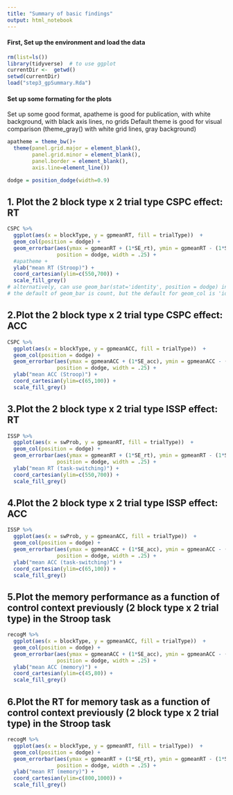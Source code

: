 ```yaml
---
title: "Summary of basic findings"
output: html_notebook
---
```

#### First, Set up the environment and load the data

```r
rm(list=ls())
library(tidyverse)  # to use ggplot 
currentDir <-  getwd()
setwd(currentDir)
load("step3_gpSummary.Rda")
```

#### Set up some formating for the plots
Set up some good format, apatheme is good for publication, with white background, with black axis lines, no grids
Default theme is good for visual comparison (theme_gray() with white grid lines, gray background)

```r
apatheme = theme_bw()+
  theme(panel.grid.major = element_blank(),
        panel.grid.minor = element_blank(),
        panel.border = element_blank(),
        axis.line=element_line())

dodge = position_dodge(width=0.9)
```

## 1. Plot the 2 block type x 2 trial type CSPC effect: RT
```r
CSPC %>%
  ggplot(aes(x = blockType, y = gpmeanRT, fill = trialType))  +
  geom_col(position = dodge) + 
  geom_errorbar(aes(ymax = gpmeanRT + (1*SE_rt), ymin = gpmeanRT - (1*SE_rt)), 
                position = dodge, width = .25) + 
  #apatheme + 
  ylab("mean RT (Stroop)") +
  coord_cartesian(ylim=c(550,700)) +
  scale_fill_grey()
# alternatively, can use geom_bar(stat='identity', position = dodge) in lieu of goem_col(poistion = dodge)
# the default of geom_bar is count, but the default for geom_col is 'identity' (data)

```

## 2.Plot the 2 block type x 2 trial type CSPC effect: ACC
```r
CSPC %>%
  ggplot(aes(x = blockType, y = gpmeanACC, fill = trialType))  +
  geom_col(position = dodge) + 
  geom_errorbar(aes(ymax = gpmeanACC + (1*SE_acc), ymin = gpmeanACC - (1*SE_acc)), 
                position = dodge, width = .25) + 
  ylab("mean ACC (Stroop)") +
  coord_cartesian(ylim=c(65,100)) +
  scale_fill_grey()
```

## 3.Plot the 2 block type x 2 trial type ISSP effect: RT
```r
ISSP %>%
  ggplot(aes(x = swProb, y = gpmeanRT, fill = trialType))  +
  geom_col(position = dodge) + 
  geom_errorbar(aes(ymax = gpmeanRT + (1*SE_rt), ymin = gpmeanRT - (1*SE_rt)), 
                position = dodge, width = .25) + 
  ylab("mean RT (task-switching)") +
  coord_cartesian(ylim=c(550,700)) +
  scale_fill_grey()
```


## 4.Plot the 2 block type x 2 trial type ISSP effect: ACC
```r
ISSP %>%
  ggplot(aes(x = swProb, y = gpmeanACC, fill = trialType))  +
  geom_col(position = dodge) + 
  geom_errorbar(aes(ymax = gpmeanACC + (1*SE_acc), ymin = gpmeanACC - (1*SE_acc)), 
                position = dodge, width = .25) + 
  ylab("mean ACC (task-switching)") +
  coord_cartesian(ylim=c(65,100)) +
  scale_fill_grey()
```


## 5.Plot the memory performance as a function of control context previously (2 block type x 2 trial type) in the Stroop task
```r
recogM %>%
  ggplot(aes(x = blockType, y = gpmeanACC, fill = trialType))  +
  geom_col(position = dodge) + 
  geom_errorbar(aes(ymax = gpmeanACC + (1*SE_acc), ymin = gpmeanACC - (1*SE_acc)), 
                position = dodge, width = .25) + 
  ylab("mean ACC (memory)") +
  coord_cartesian(ylim=c(45,80)) +
  scale_fill_grey()
```

## 6.Plot the RT for memory task as a function of control context previously (2 block type x 2 trial type) in the Stroop task
```r
recogM %>%
  ggplot(aes(x = blockType, y = gpmeanRT, fill = trialType))  +
  geom_col(position = dodge) + 
  geom_errorbar(aes(ymax = gpmeanRT + (1*SE_rt), ymin = gpmeanRT - (1*SE_rt)), 
                position = dodge, width = .25) + 
  ylab("mean RT (memory)") +
  coord_cartesian(ylim=c(800,1000)) +
  scale_fill_grey()
```
